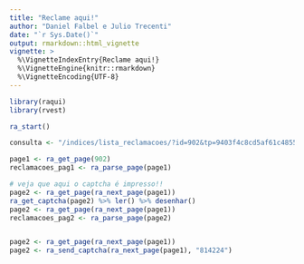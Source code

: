 ```yaml
---
title: "Reclame aqui!"
author: "Daniel Falbel e Julio Trecenti"
date: "`r Sys.Date()`"
output: rmarkdown::html_vignette
vignette: >
  %\VignetteIndexEntry{Reclame aqui!}
  %\VignetteEngine{knitr::rmarkdown}
  %\VignetteEncoding{UTF-8}
---
```


```r
library(raqui)
library(rvest)

ra_start()

consulta <- "/indices/lista_reclamacoes/?id=902&tp=9403f4c8cd5af61c485541e9444950c069c79ffa&subtp=c92a9bc341d739044ff5400661d44a60a808be22"

page1 <- ra_get_page(902)
reclamacoes_pag1 <- ra_parse_page(page1)

# veja que aqui o captcha é impresso!!
page2 <- ra_get_page(ra_next_page(page1)) 
ra_get_captcha(page2) %>% ler() %>% desenhar()
page2 <- ra_get_page(ra_next_page(page1)) 
reclamacoes_pag2 <- ra_parse_page(page2)


page2 <- ra_get_page(ra_next_page(page1)) 
page2 <- ra_send_captcha(ra_next_page(page1), "814224")

```

